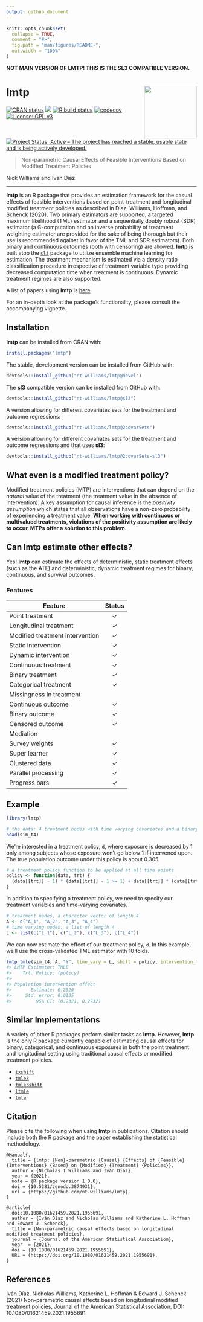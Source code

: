 ```yaml
---
output: github_document
---
```


<!-- README.md is generated from README.Rmd. Please edit that file -->

```r
knitr::opts_chunk$set(
  collapse = TRUE,
  comment = "#>",
  fig.path = "man/figures/README-",
  out.width = "100%"
)
```

**NOT MAIN VERSION OF LMTP! THIS IS THE SL3 COMPATIBLE VERSION.**

# lmtp <img src='man/figures/lmtp.png' align="right" height="139" /></a>

<!-- badges: start -->
[![CRAN status](https://www.r-pkg.org/badges/version/lmtp)](https://CRAN.R-project.org/package=lmtp)
![](http://cranlogs.r-pkg.org/badges/grand-total/lmtp)
[![R build status](https://github.com/nt-williams/lmtp/workflows/R-CMD-check/badge.svg)](https://github.com/nt-williams/lmtp/actions)
[![codecov](https://codecov.io/gh/nt-williams/lmtp/branch/master/graph/badge.svg)](https://codecov.io/gh/nt-williams/lmtp)
[![License: GPL v3](https://img.shields.io/badge/License-GPLv3-blue.svg)](https://www.gnu.org/licenses/gpl-3.0)
[![Project Status: Active – The project has reached a stable, usable state and is being actively developed.](https://www.repostatus.org/badges/latest/active.svg)](https://www.repostatus.org/#active)
<!-- badges: end -->

> Non-parametric Causal Effects of Feasible Interventions Based on Modified Treatment Policies

Nick Williams and Ivan Diaz

---

**lmtp** is an R package that provides an estimation framework for the casual effects of feasible interventions based on point-treatment and longitudinal modified treatment policies as described in Diaz, Williams, Hoffman, and Schenck (2020). Two primary estimators are supported, a targeted maximum likelihood (TML) estimator and a sequentially doubly robust (SDR) estimator (a G-computation and an inverse probability of treatment weighting estimator are provided for the sake of being thorough but their use is recommended against in favor of the TML and SDR estimators). Both binary and continuous outcomes (both with censoring) are allowed. **lmtp** is built atop the [`sl3`](https://github.com/tlverse/sl3) package to utilize ensemble machine learning for estimation. The treatment mechanism is estimated via a density ratio classification procedure irrespective of treatment variable type providing decreased computation time when treatment is continuous. Dynamic treatment regimes are also supported. 

A list of papers using **lmtp** is [here](https://gist.github.com/nt-williams/15068f5849a67ff4d2cb7f2dcf97b3de).

For an in-depth look at the package's functionality, please consult the accompanying vignette.

## Installation

**lmtp** can be installed from CRAN with: 

```r
install.packages("lmtp")
```

The stable, development version can be installed from GitHub with: 

```r
devtools::install_github("nt-williams/lmtp@devel")
```

The **sl3** compatible version can be installed from GitHub with: 

```r
devtools::install_github("nt-williams/lmtp@sl3")
```

A version allowing for different covariates sets for the treatment and outcome regressions: 

```r
devtools::install_github("nt-williams/lmtp@2covarSets")
```

A version allowing for different covariates sets for the treatment and outcome regressions and that uses **sl3**: 

```r
devtools::install_github("nt-williams/lmtp@2covarSets-sl3")
```

## What even is a modified treatment policy? 

Modified treatment policies (MTP) are interventions that can depend on the *natural* value of the treatment (the treatment value in the absence of intervention). A key assumption for causal inference is the *positivity assumption* which states that all observations have a non-zero probability of experiencing a treatment value. **When working with continuous or multivalued treatments, violations of the positivity assumption are likely to occur. MTPs offer a solution to this problem.** 

## Can lmtp estimate other effects? 

Yes! **lmtp** can estimate the effects of deterministic, static treatment effects (such as the ATE) and deterministic, dynamic treatment regimes for binary, continuous, and survival outcomes. 

### Features

| Feature                         |    Status   |
|---------------------------------|:-----------:|
| Point treatment                 |   &check;   |
| Longitudinal treatment          |   &check;   |
| Modified treatment intervention |   &check;   |
| Static intervention             |   &check;   |
| Dynamic intervention            |   &check;   |
| Continuous treatment            |   &check;   |
| Binary treatment                |   &check;   |
| Categorical treatment           |   &check;   |
| Missingness in treatment        |             |
| Continuous outcome              |   &check;   |
| Binary outcome                  |   &check;   |
| Censored outcome                |   &check;   |
| Mediation                       |             |
| Survey weights                  |   &check;   |
| Super learner                   |   &check;   |
| Clustered data                  |   &check;   |
| Parallel processing             |   &check;   |
| Progress bars                   |   &check;   |

## Example

```r
library(lmtp)

# the data: 4 treatment nodes with time varying covariates and a binary outcome
head(sim_t4)
```

We're interested in a treatment policy, `d`, where exposure is decreased by 1 only among subjects whose exposure won't go below 1 if intervened upon. The true population outcome under this policy is about 0.305.

```r
# a treatment policy function to be applied at all time points
policy <- function(data, trt) {
  (data[[trt]] - 1) * (data[[trt]] - 1 >= 1) + data[[trt]] * (data[[trt]] - 1 < 1)
}
```

In addition to specifying a treatment policy, we need to specify our treatment variables and time-varying covariates.

```r
# treatment nodes, a character vector of length 4
A <- c("A_1", "A_2", "A_3", "A_4")
# time varying nodes, a list of length 4
L <- list(c("L_1"), c("L_2"), c("L_3"), c("L_4"))
```

We can now estimate the effect of our treatment policy, `d`. In this example, we'll use the cross-validated TML estimator with 10 folds. 

```r
lmtp_tmle(sim_t4, A, "Y", time_vary = L, shift = policy, intervention_type = "mtp", folds = 10)
#> LMTP Estimator: TMLE
#>    Trt. Policy: (policy)
#> 
#> Population intervention effect
#>       Estimate: 0.2526
#>     Std. error: 0.0105
#>         95% CI: (0.2321, 0.2732)
```

## Similar Implementations

A variety of other R packages perform similar tasks as **lmtp**. However, **lmtp** is the only R package currently capable of estimating causal effects for binary, categorical, and continuous exposures in both the point treatment and longitudinal setting using traditional causal effects or modified treatment policies.

- [`txshift`](https://github.com/nhejazi/txshift)  
- [`tmle3`](https://github.com/tlverse/tmle3)  
- [`tmle3shift`](https://github.com/tlverse/tmle3shift)
- [`ltmle`](https://CRAN.R-project.org/package=ltmle)  
- [`tmle`](https://CRAN.R-project.org/package=tmle)  

## Citation

Please cite the following when using **lmtp** in publications. Citation should include both the R package and the paper establishing the statistical methodology.

```
@Manual{,
  title = {lmtp: {Non}-parametric {Causal} {Effects} of {Feasible} {Interventions} {Based} on {Modified} {Treatment} {Policies}},
  author = {Nicholas T Williams and Iván Díaz},
  year = {2021},
  note = {R package version 1.0.0},
  doi = {10.5281/zenodo.3874931}, 
  url = {https://github.com/nt-williams/lmtp}
}

@article{
  doi:10.1080/01621459.2021.1955691,
  author = {Iván Díaz and Nicholas Williams and Katherine L. Hoffman and Edward J. Schenck},
  title = {Non-parametric causal effects based on longitudinal modified treatment policies},
  journal = {Journal of the American Statistical Association},
  year  = {2021},
  doi = {10.1080/01621459.2021.1955691},
  URL = {https://doi.org/10.1080/01621459.2021.1955691},
}
```

## References

Iván Díaz, Nicholas Williams, Katherine L. Hoffman & Edward J. Schenck (2021) Non-parametric causal effects based on longitudinal modified treatment policies, Journal of the American Statistical Association, DOI: 10.1080/01621459.2021.1955691

